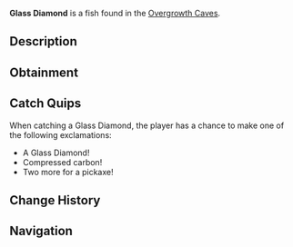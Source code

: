 {{FishInfobox
|image          = Glass Diamond.png
|rarity         = Mythical
|sea            = First Sea
|location       = [[Overgrowth Caves]]
|sublocation    = 
|sources        = Fishing Rod
|radar_location = 
|xp             = 250
|weather        = 
|time           = 
|season         = 
|bait           = 
|base_weight    = 5
|base_value     = 1500
|weight_range   = 2.5
|base_chance    = 0.001
|base_resil     = 100
}}
'''Glass Diamond''' is a {{Rarity|Mythical}} fish found in the [[Overgrowth Caves]].

== Description ==
{{Description|An incredibly unique translucent diamond from within the Earth's most frigid caves.|Bestiary Entry}}

== Obtainment ==
{{Fish Availability|
Frigid Cavern
Northern Summit/Surrounding Ocean
Overgrowth Caves
|top_rods      = 
Leviathan's Fang Rod\95564.97\286342.83;
No-Life Rod\90739.18\269094.77;
Free Spirit Rod\90448.28\291695.43;
Azure Of Lagoon\89323.82\284179.39;
Seraphic Rod\89268.2\250263;
Training Rod\68814.8\328979.38;
Flimsy Rod\56590.19\244318.92;
Great Rod of Oscar\88912.37\231061.73;
Firefly Rod\81733.41\296181.45;
Astralhook Rod\88832.75\239710.36;
Ethereal Prism Rod\88805.6\241100.46;
Trident Rod\86569.27\279185.66;
Rod Of The Forgotten Fang\84288.73\248560.06;
Challenger's Rod\83314.54\256513.91;
Blazebringer Rod\81875.3\250856.55;
Rod Of The Exalted One\77998.4\242166.34;
Zeus Rod\77169.32\246718.12;
Rod Of The Depths\77089.5\249670.76;
Verdant Shear Rod\76659.81\232481.06;
Depthseeker Rod\70299.32\223683.44;
Volcanic Rod\64493.62\227634.82;
Avalanche Rod\63760.65\215292.17;
Steady Rod\23245.69\102935.22
|recommended   = No-Life Rod
}}

== Catch Quips ==
When catching a Glass Diamond, the player has a chance to make one of the following exclamations:
* A Glass Diamond!
* Compressed carbon!
* Two more for a pickaxe!

== Change History ==
{{Change History|{{subst:Current Version}}}}

== Navigation ==
{{Fish Navbox|Overgrowth Caves}}